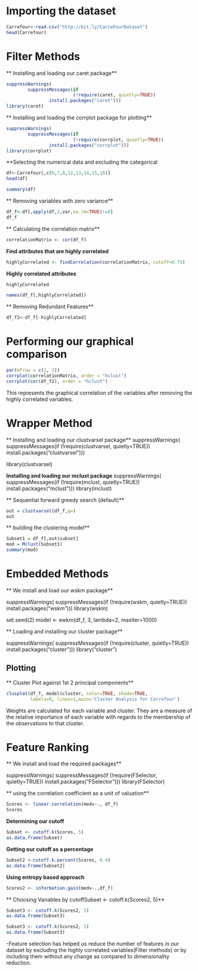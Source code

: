 # Importing the dataset
```{r,echo=TRUE}
Carrefour<-read.csv("http://bit.ly/CarreFourDataset")
head(Carrefour)
```

# Filter Methods
** Installing and loading our caret package**
```{R,ECHO=true}
suppressWarnings(
        suppressMessages(if
                         (!require(caret, quietly=TRUE))
                install.packages("caret")))
library(caret)
```

** Installing and loading the corrplot package for plotting**
```{r,echo=TRUE}
suppressWarnings(
        suppressMessages(if
                         (!require(corrplot, quietly=TRUE))
                install.packages("corrplot")))
library(corrplot)
```

**Selecting the numerical data and excluding the categorical
```{r,echo=TRUE}
df<-Carrefour[,c(6,7,8,12,13,14,15,16)]
head(df)
```

```{r,echo=TRUE}
summary(df)
```

** Removing variables with zero variance**
```{r,echo=TRUE}
df_f<-df[,apply(df,2,var,na.rm=TRUE)!=0]
df_f
```

** Calculating the correlation matrix**
```{r,echo=TRUE}
correlationMatrix <- cor(df_f)
```

**Find attributes that are highly correlated**
```{r,echo=TRUE}
highlyCorrelated <- findCorrelation(correlationMatrix, cutoff=0.75)
```

**Highly correlated attributes**
```{r,echo=TRUE}
highlyCorrelated

names(df_f[,highlyCorrelated])
```

** Removing Redundant Features** 
```{r,echo=TRUE} 
df_f2<-df_f[-highlyCorrelated]
```

# Performing our graphical comparison
```{r,echo=TRUE} 
par(mfrow = c(1, 2))
corrplot(correlationMatrix, order = "hclust")
corrplot(cor(df_f2), order = "hclust")
```
This represents the graphical correlation of the variables after removing the highly correlated variables.

# Wrapper Method
** Installing and loading our clustvarsel package**
suppressWarnings(
        suppressMessages(if
                         (!require(clustvarsel, quietly=TRUE))
                install.packages("clustvarsel")))
                         
library(clustvarsel)

**Installing and loading our mclust package**
suppressWarnings(
        suppressMessages(if
                         (!require(mclust, quietly=TRUE))
                install.packages("mclust")))
library(mclust)

** Sequential forward greedy search (default)**
```{r,echo=TRUE}
out = clustvarsel(df_f,g=)
out
```

** building the clustering model**
```{r,echo=TRUE}
Subset1 = df_f[,out$subset]
mod = Mclust(Subset1)
summary(mod)
```


# Embedded Methods
** We install and load our wskm package**

suppressWarnings(
        suppressMessages(if
                         (!require(wskm, quietly=TRUE))
                install.packages("wskm")))
library(wskm)

set.seed(2)
model <- ewkm(df_f, 3, lambda=2, maxiter=1000)

** Loading and installing our cluster package**

suppressWarnings(
        suppressMessages(if
                         (!require(cluster, quietly=TRUE))
                install.packages("cluster")))
library("cluster")

## Plotting
** Cluster Plot against 1st 2 principal components**
```{r,echo=TRUE}
clusplot(df_f, model$cluster, color=TRUE, shade=TRUE,
         labels=8, lines=1,main='Cluster Analysis for Carrefour')
```
Weights are calculated for each variable and cluster. 
They are a measure of the relative importance of each variable 
with regards to the membership of the observations to that cluster.

# Feature Ranking
** We install and load the required packages**
 
suppressWarnings(
        suppressMessages(if
                         (!require(FSelector, quietly=TRUE))
                install.packages("FSelector")))
library(FSelector)

** using the correlation coefficient as a unit of valuation**
```{r,echo=TRUE}
Scores <- linear.correlation(medv~., df_f)
Scores
```

**Determining our cutoff**
```{r,echo=TRUE}
Subset <- cutoff.k(Scores, 5)
as.data.frame(Subset)
```

**Getting our cutoff as a percentage**
```{r,echo=TRUE}
Subset2 <-cutoff.k.percent(Scores, 0.4)
as.data.frame(Subset2)
```

**Using entropy based approach**
```{r,echo=TRUE}
Scores2 <- information.gain(medv~.,df_f)
```

** Choosing Variables by cutoffSubset <- cutoff.k(Scores2, 5)**
```{r,echo=TRUE}
Subset3 <- cutoff.k(Scores2, 5)
as.data.frame(Subset3)
```

```{r,echo=TRUE}
Subset3 <- cutoff.k(Scores2, 5)
as.data.frame(Subset3)
```

-Feature selection has helped us reduce the number of features in our dataset
by excluding the highly correlated variables(Filter methods) or by including them without any change as compared to dimensionality reduction.
